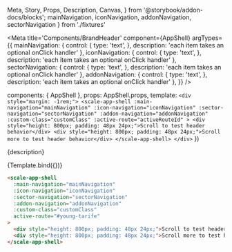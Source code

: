   Meta,
  Story,
  Props,
  Description,
  Canvas,
} from '@storybook/addon-docs/blocks';
  mainNavigation,
  iconNavigation,
  addonNavigation,
  sectorNavigation
} from './fixtures'

<Meta
  title='Components/BrandHeader'
  component={AppShell}
  argTypes={{
    mainNavigation: {
      control: {
        type: 'text',
      },
      description: 'each item takes an optional onClick handler'
    },
    iconNavigation: {
      control: {
        type: 'text',
      },
      description: 'each item takes an optional onClick handler'
    },
    sectorNavigation: {
      control: {
        type: 'text',
      },
      description: 'each item takes an optional onClick handler'
    },
    addonNavigation: {
      control: {
        type: 'text',
      },
      description: 'each item takes an optional onClick handler'
    },
  }}
/>

  components: { AppShell },
  props: AppShell.props,
  template: `
    <div style="margin: -1rem;">
      <scale-app-shell
        :main-navigation="mainNavigation"
        :icon-navigation="iconNavigation"
        :sector-navigation="sectorNavigation"
        :addon-navigation="addonNavigation"
        :custom-class="customClass"
        :active-route="activeRouteId"
      >
        <div style="height: 800px; padding: 48px 24px;">Scroll to test header behavior</div>
        <div style="height: 800px; padding: 48px 24px;">Scroll more to test header behavior</div>
      </scale-app-shell>
    </div>
  `
})

<Description>{description}</Description>

<Canvas withSource="none">
  <Story
    name='Standard'
    inline={false}
    height={500}
    args={{
      mainNavigation: JSON.stringify(mainNavigation),
      iconNavigation: JSON.stringify(iconNavigation),
      addonNavigation: JSON.stringify(addonNavigation),
      sectorNavigation: JSON.stringify(sectorNavigation),
      activeRouteId: '#young-tarife',
    }}
  >
    {Template.bind({})}
  </Story>
</Canvas>

<Props story='Standard' />


```html
<scale-app-shell
  :main-navigation="mainNavigation"
  :icon-navigation="iconNavigation"
  :sector-navigation="sectorNavigation"
  :addon-navigation="addonNavigation"
  :custom-class="customClass"
  active-route="#young-tarife"
>
  <div style="height: 800px; padding: 48px 24px;">Scroll to test header behavior</div>
  <div style="height: 800px; padding: 48px 24px;">Scroll more to test header behavior</div>
</scale-app-shell>
```

